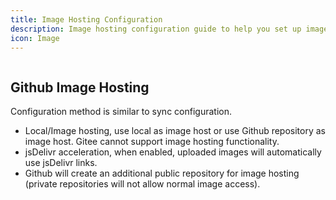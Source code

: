 ```yaml
---
title: Image Hosting Configuration
description: Image hosting configuration guide to help you set up image upload functionality. Currently only supports Github image hosting, with support for other third-party image hosts coming in the future.
icon: Image
---
```


<Image width="0" height="0" src="https://s2.loli.net/2025/07/10/KnUNzBriCTPa8sb.png" />

## Github Image Hosting

Configuration method is similar to sync configuration.

- Local/Image hosting, use local as image host or use Github repository as image host. Gitee cannot support image hosting functionality.
- jsDelivr acceleration, when enabled, uploaded images will automatically use jsDelivr links.
- Github will create an additional public repository for image hosting (private repositories will not allow normal image access).

